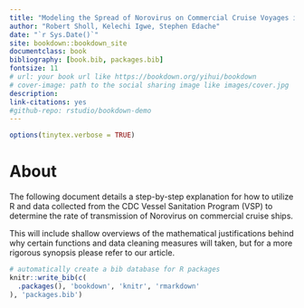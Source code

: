 --- 
title: "Modeling the Spread of Norovirus on Commercial Cruise Voyages in R"
author: "Robert Sholl, Kelechi Igwe, Stephen Edache"
date: "`r Sys.Date()`"
site: bookdown::bookdown_site
documentclass: book
bibliography: [book.bib, packages.bib]
fontsize: 11
# url: your book url like https://bookdown.org/yihui/bookdown
# cover-image: path to the social sharing image like images/cover.jpg
description: 
link-citations: yes
#github-repo: rstudio/bookdown-demo
---

```{r, include=FALSE}
options(tinytex.verbose = TRUE)
```


# About {-}

The following document details a step-by-step explanation for how to utilize R and data collected from the CDC Vessel Sanitation Program (VSP) to determine the rate of transmission of Norovirus on commercial cruise ships. 

This will include shallow overviews of the mathematical justifications behind why certain functions and data cleaning measures will taken, but for a more rigorous synopsis please refer to our article.

```{r include=FALSE}
# automatically create a bib database for R packages
knitr::write_bib(c(
  .packages(), 'bookdown', 'knitr', 'rmarkdown'
), 'packages.bib')
```
